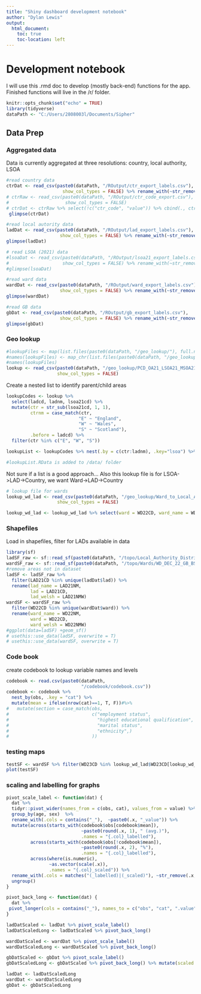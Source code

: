 ```yaml
---
title: "Shiny dashboard development notebook"
author: "Dylan Lewis"
output:
  html_document: 
    toc: true
    toc-location: left
---
```


# Development notebook

I will use this .rmd doc to develop (mostly back-end) functions for the app. Finished functions will live in the /r/ folder.

```r
knitr::opts_chunk$set("echo" = TRUE)
library(tidyverse)
dataPath <- "C:/Users/2808003l/Documents/Sipher"
```

## Data Prep

### Aggregated data

Data is currently aggregated at three resolutions: country, local authority, LSOA

```r
#read country data
ctrDat <- read_csv(paste0(dataPath, "/ROutput/ctr_export_labels.csv"),
                     show_col_types = FALSE) %>% rename_with(~str_remove(.x, "_label"))
# ctrRaw <- read_csv(paste0(dataPath, "/ROutput/ctr_code_export.csv"),
#                     show_col_types = FALSE)
# ctrDat <- ctrRaw %>% select(!c("ctr_code", "value")) %>% cbind(., ctrLabelled)
 glimpse(ctrDat)

#read local autority data
ladDat <- read_csv(paste0(dataPath, "/ROutput/lad_export_labels.csv"),
                    show_col_types = FALSE) %>% rename_with(~str_remove(.x, "_label"))
glimpse(ladDat)

# read LSOA (2021) data
#lsoaDat <- read_csv(paste0(dataPath, "/ROutput/lsoa21_export_labels.csv"),
#                    show_col_types = FALSE) %>% rename_with(~str_remove(.x, "_label"))
#glimpse(lsoaDat)

#read ward data
wardDat <- read_csv(paste0(dataPath, "/ROutput/ward_export_labels.csv"),
                    show_col_types = FALSE) %>% rename_with(~str_remove(.x, "_label"))
glimpse(wardDat)

#read GB data
gbDat <- read_csv(paste0(dataPath, "/ROutput/gb_export_labels.csv"),
                    show_col_types = FALSE) %>% rename_with(~str_remove(.x, "_label"))
glimpse(gbDat)
```


### Geo lookup

```r
#lookupFiles <- map(list.files(paste0(dataPath, "/geo_lookup/"), full.names = T), read.csv)
#names(lookupFiles) <- map_chr(list.files(paste0(dataPath, "/geo_lookup/")), ~str_remove_all(.x, "[() ]|(.csv)"))
#names(lookupFiles)
lookup <- read_csv(paste0(dataPath, "/geo_lookup/PCD_OA21_LSOA21_MSOA21_LAD_NOV23_UK_LU.csv"),
                   show_col_types = FALSE)
```

Create a nested list to identify parent/child areas

```r

lookupCodes <- lookup %>%
  select(ladcd, ladnm, lsoa21cd) %>%
  mutate(ctr = str_sub(lsoa21cd, 1, 1),
         ctrnm = case_match(ctr,
                           "E" ~ "England",
                           "W" ~ "Wales",
                           "S" ~ "Scotland"),
         .before = ladcd) %>%
  filter(ctr %in% c("E", "W", "S"))

lookupList <- lookupCodes %>% nest(.by = c(ctr:ladnm), .key="lsoa") %>% nest(.by=c(ctr, ctrnm), .key="lad")

#lookupList.RData is added to /data/ folder
```

Not sure if a list is a good approach...
Also this lookup file is for LSOA->LAD->Country, we want Ward->LAD->Country

```r
# lookup file for wards
lookup_wd_lad <- read_csv(paste0(dataPath, "/geo_lookup/Ward_to_Local_Authority_District_(December_2022)_Lookup_in_the_United_Kingdom.csv"),
                   show_col_types = FALSE)

lookup_wd_lad <- lookup_wd_lad %>% select(ward = WD22CD, ward_name = WD22NM, lad = LAD22CD, lad_name = LAD22NM)
```


### Shapefiles
Load in shapefiles, filter for LADs available in data
```r
library(sf)
ladSF_raw <- sf::read_sf(paste0(dataPath, "/topo/Local_Authority_Districts/LAD_DEC_2021_GB_BUC.shp"))
wardSF_raw <- sf::read_sf(paste0(dataPath, "/topo/Wards/WD_DEC_22_GB_BSC.shp"))
#remove areas not in dataset
ladSF <- ladSF_raw %>%
  filter(LAD21CD %in% unique(ladDat$lad)) %>%
  rename(lad_name = LAD21NM,
         lad = LAD21CD,
         lad_welsh = LAD21NMW)
wardSF <- wardSF_raw %>%
  filter(WD22CD %in% unique(wardDat$ward)) %>%
  rename(ward_name = WD22NM,
         ward = WD22CD,
         ward_welsh = WD22NMW)
#ggplot(data=ladSF) +geom_sf()
# usethis::use_data(ladSF, overwrite = T)
# usethis::use_data(wardSF, overwrite = T)
```


### Code book
create codebook to lookup variable names and levels
```r
codebook <- read.csv(paste0(dataPath,
                            "/codebook/codebook.csv"))
codebook <- codebook %>% 
  nest_by(obs, .key = "cat") %>%
  mutate(mean = ifelse(nrow(cat)==1, T, F))#%>%
#   mutate(section = case_match(obs,
#                               c("employment status",
#                                 "highest educational qualification",
#                                 "marital status",
#                                 "ethnicity",)
#                               ))

```

### testing maps
```r
testSF <- wardSF %>% filter(WD23CD %in% lookup_wd_lad$WD23CD[lookup_wd_lad$LAD23CD=="E06000001"])
plot(testSF)
```

### scaling and labelling for graphs

```r
pivot_scale_label <- function(dat) {
  dat %>%
  tidyr::pivot_wider(names_from = c(obs, cat), values_from = value) %>%
  group_by(age, sex)  %>%
  rename_with(.cols = contains("_"),  ~paste0(.x, "_value")) %>%
  mutate(across(starts_with(codebook$obs[codebook$mean]),
                            ~paste0(round(.x, 1), " (avg.)"),
                            .names = "{.col}_labelled"),
         across(starts_with(codebook$obs[!codebook$mean]),
                            ~paste0(round(.x, 2), "%"),
                            .names = "{.col}_labelled"),
         across(where(is.numeric),
                ~as.vector(scale(.x)),
                .names = "{.col}_scaled")) %>%
  rename_with(.cols = matches("(_labelled)|(_scaled)"), ~str_remove(.x, "_value")) %>%
  ungroup()
} 

pivot_back_long <- function(dat) {
  dat %>%
 pivot_longer(cols = contains("_"), names_to = c("obs", "cat", ".value"), names_sep = "_")
}

ladDatScaled <- ladDat %>% pivot_scale_label()
ladDatScaledLong <- ladDatScaled %>% pivot_back_long()

wardDatScaled <- wardDat %>% pivot_scale_label()
wardDatScaledLong <- wardDatScaled %>% pivot_back_long()

gbDatScaled <- gbDat %>% pivot_scale_label()
gbDatScaledLong <- gbDatScaled %>% pivot_back_long() %>% mutate(scaled = 0)

ladDat <- ladDatScaledLong
wardDat <- wardDatScaledLong
gbDat <- gbDatScaledLong


```


